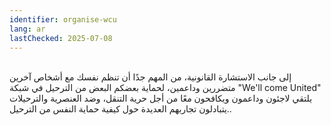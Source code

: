 ```yaml
---
identifier: organise-wcu
lang: ar
lastChecked: 2025-07-08
---
```

<br/> إلى جانب الاستشارة القانونية، من المهم جدًا أن تنظم نفسك مع أشخاص آخرين متضررين وداعمين، لحماية بعضكم البعض من الترحيل
في شبكة 
"We'll come United"
يلتقي لاجئون وداعمون ويكافحون معًا من أجل حرية التنقل، وضد العنصرية والترحيلات
.يتبادلون تجاربهم العديدة حول كيفية حماية النفس من الترحيل.
<Address identifier="wcu" />
